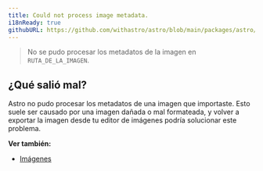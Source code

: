 ```yaml
---
title: Could not process image metadata.
i18nReady: true
githubURL: https://github.com/withastro/astro/blob/main/packages/astro/src/core/errors/errors-data.ts
---
```


> No se pudo procesar los metadatos de la imagen en `RUTA_DE_LA_IMAGEN`.

## ¿Qué salió mal?

Astro no pudo procesar los metadatos de una imagen que importaste. Esto suele ser causado por una imagen dañada o mal formateada, y volver a exportar la imagen desde tu editor de imágenes podría solucionar este problema.

**Ver también:**

-  [Imágenes](/es/guides/images/)